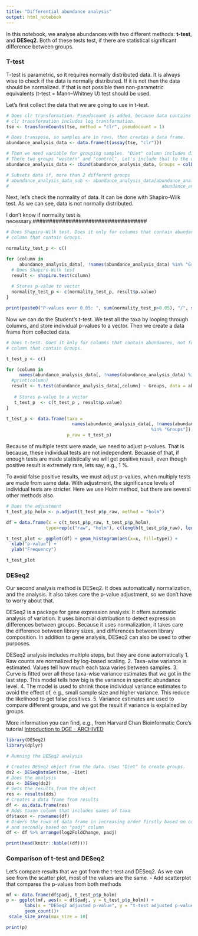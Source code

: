 ```yaml
---
title: "Differential abundance analysis"
output: html_notebook
---
```


In this notebook, we analyse abundances with two different methods: **t-test**, and **DESeq2**.
Both of these tests test, if there are statistical significant difference between 
groups.

### T-test
T-test is  parametric, so it requires normally distributed data. 
It is always wise to check if the data is normally distributed. If it is not then
the data should be normalized. If that is not possible then non-parametric equivalents 
(t-test = Mann–Whitney U) test should be used.

Let's first collect the data that we are going to use in t-test.

```r
# Does clr transformation. Pseudocount is added, because data contains zeros, and
# clr transformation includes log transformation.
tse <- transformCounts(tse, method = "clr", pseudocount = 1)

# Does transpose, so samples are in rows, then creates a data frame.
abundance_analysis_data <- data.frame(t(assay(tse, "clr")))

# Then we need variable for grouping samples. "Diet" column includes diet information.
# There two groups "western" and "control". Let's include that to the data frame.
abundance_analysis_data <- cbind(abundance_analysis_data, Groups = colData(tse)$Diet)

# Subsets data if, more than 2 different groups
# abundance_analysis_data_sub <- abundance_analysis_data[abundance_analysis_data$Groups == "KO_t1_western" |
#                                                          abundance_analysis_data$Groups == "WT_t2_western",]

```

Next, let's check the normality of data. It can be done with Shapiro-Wilk test.
As we can see, data is not normally distributed.

I don't know if normality test is necessary.###################################

```r
# Does Shapiro-Wilk test. Does it only for columns that contain abundances, not for
# column that contain Groups.

normality_test_p <- c()

for (column in 
     abundance_analysis_data[, !names(abundance_analysis_data) %in% "Groups"]){
  # Does Shapiro-Wilk test
  result <- shapiro.test(column)
  
  # Stores p-value to vector
  normality_test_p <- c(normality_test_p, result$p.value)
}

print(paste0("P-values over 0.05: ", sum(normality_test_p>0.05), "/", sum(normality_test_p<=0.05)))
```

Now we can do the Student's t-test. We test all the taxa by looping through columns,
and store individual p-values to a vector. Then we create a data frame from collected
data.

```r
# Does t-test. Does it only for columns that contain abundances, not for
# column that contain Groups.

t_test_p <- c()

for (column in 
     names(abundance_analysis_data[, !names(abundance_analysis_data) %in% "Groups"])){
  #print(column)
  result <- t.test(abundance_analysis_data[,column] ~ Groups, data = abundance_analysis_data)
   
   # Stores p-value to a vector
   t_test_p  <- c(t_test_p , result$p.value)
}

t_test_p <- data.frame(taxa = 
                         names(abundance_analysis_data[, !names(abundance_analysis_data) 
                                                       %in% "Groups"]),
                       p_raw = t_test_p)

```

Because of multiple tests were made, we need to adjust p-values. That is because, 
these individual tests are not independent. Because of that, if enough tests are made
statistically we will get positive result, even though positive result is extremely 
rare, lets say, e.g., 1 %. 

To avoid false positive results, we must adjust p-values, when multiply tests are made
from same data. With adjustment, the significance levels of individual tests are stricter. 
Here we use Holm method, but there are several other methods also.

```r
# Does the adjustment
t_test_p$p_holm <- p.adjust(t_test_p$p_raw, method = "holm")
```

```r

df = data.frame(x = c(t_test_p$p_raw, t_test_p$p_holm), 
               type=rep(c("raw", "holm"), c(length(t_test_p$p_raw), length(t_test_p$p_holm))))

t_test_plot <- ggplot(df) + geom_histogram(aes(x=x, fill=type)) +
  xlab("p-value") + 
  ylab("Frequency")

t_test_plot
```

### DESeq2
Our second analysis method is DESeq2. It does automatically normalization, and the
analysis. It also takes care the p-value adjustment, so we don't have to worry 
about that.

DESeq2 is a package for gene expression analysis. It offers automatic analysis of variation.
It uses binomial distribution to detect expression differences between groups. 
Because it uses normalization, it takes care the difference between library sizes, 
and differences between library composition. In addition to gene analysis, 
DESeq2 can also be used to other purposes.

DESeq2 analysis includes multiple steps, but they are done automatically
1. Raw counts are normalized by log-based scaling.
2. Taxa-wise variance is estimated. Values tell how much each taxa varies between samples.
3. Curve is fitted over all those taxa-wise variance estimates that we got in the last step.
This model tells how big is the variance in specific abundance level. 
4. The model is used to shrink those individual variance estimates to avoid the effect of, 
e.g., small sample size and higher variance. This reduce the likelihood to get 
false positives.
5. Variance estimates are used to compare different groups, and we got the result
if variance is explained by groups.

More information you can find, e.g., from Harvard Chan Bioinformatic Core's tutorial
[Introduction to DGE - ARCHIVED](https://hbctraining.github.io/DGE_workshop/lessons/04_DGE_DESeq2_analysis.html)

```r
library(DESeq2)
library(dplyr)

# Running the DESeq2 analysis

# Creates DESeq2 object from the data. Uses "Diet" to create groups. 
ds2 <- DESeqDataSet(tse, ~Diet)
# Does the analysis
dds <- DESeq(ds2)
# Gets the results from the object
res <- results(dds)
# Creates a data frame from results
df <- as.data.frame(res)
# Adds taxon column that includes names of taxa
df$taxon <- rownames(df)
# Orders the rows of data frame in increasing order firstly based on column "log2FoldChange" 
# and secondly based on "padj" column
df <- df %>% arrange(log2FoldChange, padj)

print(head(knitr::kable((df))))

```

### Comparison of t-test and DESeq2
Let's compare results that we got from the t-test and DESeq2.
As we can see from the scatter plot, most of the values are the same. 
- Add scatterplot that compares the p-values from both methods

```r
mf <- data.frame(df$padj, t_test_p$p_holm)
p <- ggplot(mf, aes(x = df$padj, y = t_test_p$p_holm)) +
       labs(x = "DESeq2 adjusted p-value", y = "t-test adjusted p-value") +
       geom_count()+
 scale_size_area(max_size = 10)

print(p)
```